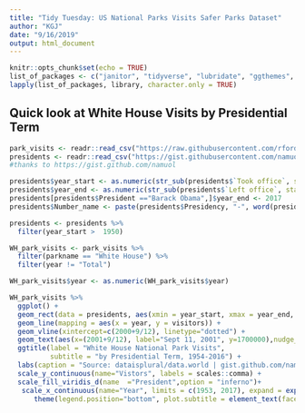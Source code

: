 ```yaml
---
title: "Tidy Tuesday: US National Parks Visits Safer Parks Dataset"
author: "KGJ"
date: "9/16/2019"
output: html_document
---
```


```r
knitr::opts_chunk$set(echo = TRUE)
list_of_packages <- c("janitor", "tidyverse", "lubridate", "ggthemes", "RColorBrewer", "rvest")
lapply(list_of_packages, library, character.only = TRUE)
```


## Quick look at White House Visits by Presidential Term
```r
park_visits <- readr::read_csv("https://raw.githubusercontent.com/rfordatascience/tidytuesday/master/data/2019/2019-09-17/national_parks.csv")
presidents <- readr::read_csv("https://gist.githubusercontent.com/namuol/2657233/raw/74135b2637e624848c163759be9cd14ae33f5153/presidents.csv")
#thanks to https://gist.github.com/namuol
```


```r

presidents$year_start <- as.numeric(str_sub(presidents$`Took office`, start= -4) )
presidents$year_end <- as.numeric(str_sub(presidents$`Left office`, start= -4) )
presidents[presidents$President =="Barack Obama",]$year_end <- 2017
presidents$Number_name <- paste(presidents$Presidency, "-", word(presidents$President,-1) )

presidents <- presidents %>%
  filter(year_start >  1950)

WH_park_visits <- park_visits %>%  
  filter(parkname == "White House") %>%
  filter(year != "Total")

WH_park_visits$year <- as.numeric(WH_park_visits$year)
```


```r
WH_park_visits %>%
  ggplot() + 
  geom_rect(data = presidents, aes(xmin = year_start, xmax = year_end, ymin = -Inf, ymax = Inf, fill = Number_name), alpha = 0.4) +
  geom_line(mapping = aes(x = year, y = visitors)) +
  geom_vline(xintercept=c(2000+9/12), linetype="dotted") +
  geom_text(aes(x=(2001+9/12), label="Sept 11, 2001", y=1700000),nudge_x= 4.5) +
  ggtitle(label = "White House National Park Visits",
          subtitle = "by Presidential Term, 1954-2016") +
  labs(caption = "Source: dataisplural/data.world | gist.github.com/namuol, h/t  tidytuesday") +
  scale_y_continuous(name="Vistors", labels = scales::comma) +
  scale_fill_viridis_d(name  ="President",option = "inferno")+
   scale_x_continuous(name="Year", limits = c(1953, 2017), expand = expand_scale(mult = c(0.01, 0.01)), breaks = seq(from = 1953, to = 2017, by = 4) ) +
      theme(legend.position="bottom", plot.subtitle = element_text(face = "italic"))

```
